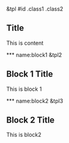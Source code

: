 &tpl #id .class1 .class2

## Title

This is content

*** name:block1 &tpl2

## Block 1 Title

This is block 1

*** name:block2 &tpl3

## Block 2 Title

This is block2
